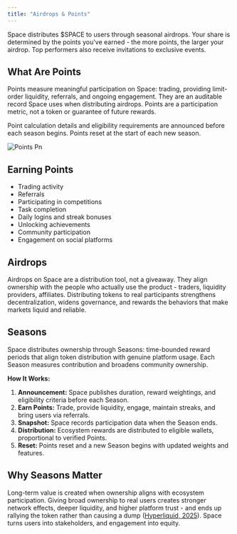 ```yaml
---
title: "Airdrops & Points"
---
```


Space distributes $SPACE to users through seasonal airdrops. Your share is determined by the points you've earned - the more points, the larger your airdrop. Top performers also receive invitations to exclusive events.

## What Are Points

Points measure meaningful participation on Space: trading, providing limit-order liquidity, referrals, and ongoing engagement. They are an auditable record Space uses when distributing airdrops. Points are a participation metric, not a token or guarantee of future rewards.

Point calculation details and eligibility requirements are announced before each season begins. Points reset at the start of each new season.

![Points Pn](/images/points.png)

## Earning Points

- Trading activity
- Referrals
- Participating in competitions
- Task completion
- Daily logins and streak bonuses
- Unlocking achievements
- Community participation
- Engagement on social platforms

## Airdrops

Airdrops on Space are a distribution tool, not a giveaway. They align ownership with the people who actually use the product - traders, liquidity providers, affiliates. Distributing tokens to real participants strengthens decentralization, widens governance, and rewards the behaviors that make markets liquid and reliable.

## Seasons

Space distributes ownership through Seasons: time-bounded reward periods that align token distribution with genuine platform usage. Each Season measures contribution and broadens community ownership.

**How It Works:**

1. **Announcement:** Space publishes duration, reward weightings, and eligibility criteria before each Season.
2. **Earn Points:** Trade, provide liquidity, engage, maintain streaks, and bring users via referrals.
3. **Snapshot:** Space records participation data when the Season ends.
4. **Distribution:** Ecosystem rewards are distributed to eligible wallets, proportional to verified Points.
5. **Reset:** Points reset and a new Season begins with updated weights and features.

## Why Seasons Matter

Long-term value is created when ownership aligns with ecosystem participation. Giving broad ownership to real users creates stronger network effects, deeper liquidity, and higher platform trust - and ends up rallying the token rather than causing a dump ([Hyperliquid, 2025](https://nodescience.medium.com/ultimate-guide-on-hyperliquid-season-2-07-19-updated-bb16870f4d98)). Space turns users into stakeholders, and engagement into equity.
